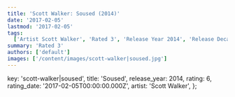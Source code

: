 ```yaml
---
title: 'Scott Walker: Soused (2014)'
date: '2017-02-05'
lastmod: '2017-02-05'
tags:
  ['Artist Scott Walker', 'Rated 3', 'Release Year 2014', 'Release Decade 2010']
summary: 'Rated 3'
authors: ['default']
images: ['/content/images/scott-walker|soused.jpg']
---
```


  key: 'scott-walker|soused',
  title: 'Soused',
  release_year: 2014,
  rating: 6,
  rating_date: '2017-02-05T00:00:00.000Z',
  artist: 'Scott Walker',
};

<MusicRating data={data} />
